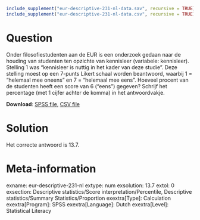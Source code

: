 ```r
include_supplement("eur-descriptive-231-nl-data.sav", recursive = TRUE)
include_supplement("eur-descriptive-231-nl-data.csv", recursive = TRUE)
```

Question
========
Onder filosofiestudenten aan de EUR is een onderzoek gedaan naar de houding van studenten ten opzichte van kennisleer (variabele: kennisleer). Stelling 1 was "kennisleer is nuttig in het kader van deze studie". Deze stelling moest op een 7-punts Likert schaal worden beantwoord, waarbij 1 = "helemaal mee oneens" en 7 = "helemaal mee eens". Hoeveel procent van de studenten heeft een score van 6 ("eens") gegeven? Schrijf het percentage (met 1 cijfer achter de komma) in het antwoordvakje.

**Download**: [SPSS file](eur-descriptive-231-nl-data.sav), [CSV file](eur-descriptive-231-nl-data.csv)


Solution
========
Het correcte antwoord is 13.7.


Meta-information
================
exname: eur-descriptive-231-nl
extype: num
exsolution: 13.7
extol: 0
exsection: Descriptive statistics/Score interpretation/Percentile, Descriptive statistics/Summary Statistics/Proportion
exextra[Type]: Calculation
exextra[Program]: SPSS
exextra[Language]: Dutch
exextra[Level]: Statistical Literacy
